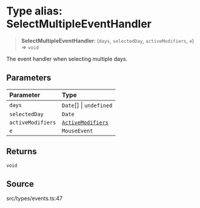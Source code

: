 # Type alias: SelectMultipleEventHandler

> **SelectMultipleEventHandler**: (`days`, `selectedDay`, `activeModifiers`, `e`) => `void`

The event handler when selecting multiple days.

## Parameters

| Parameter | Type |
| :------ | :------ |
| `days` | `Date`[] \| `undefined` |
| `selectedDay` | `Date` |
| `activeModifiers` | [`ActiveModifiers`](/api/latest/type-aliases/ActiveModifiers.mdx) |
| `e` | `MouseEvent` |

## Returns

`void`

## Source

src/types/events.ts:47
